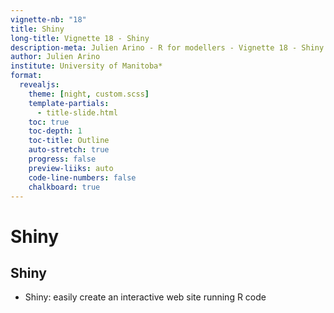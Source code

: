 ---
vignette-nb: "18"
title: Shiny
long-title: Vignette 18 - Shiny
description-meta: Julien Arino - R for modellers - Vignette 18 - Shiny
author: Julien Arino
institute: University of Manitoba*
format: 
  revealjs:
    theme: [night, custom.scss]    
    template-partials:
      - title-slide.html
    toc: true
    toc-depth: 1
    toc-title: Outline
    auto-stretch: true
    progress: false
    preview-liiks: auto
    code-line-numbers: false
    chalkboard: true
---

# <!--fit-->Shiny

## Shiny

- Shiny: easily create an interactive web site running R code

